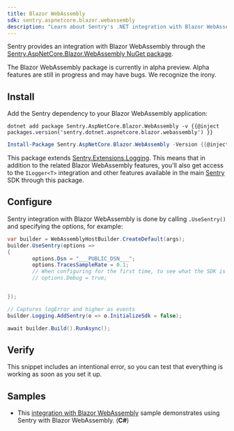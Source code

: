 ```yaml
---
title: Blazor WebAssembly
sdk: sentry.aspnetcore.blazor.webassembly
description: "Learn about Sentry's .NET integration with Blazor WebAssembly."
---
```


Sentry provides an integration with Blazor WebAssembly through the [Sentry.AspNetCore.Blazor.WebAssembly NuGet package](https://www.nuget.org/packages/Sentry.AspNetCore.Blazor.WebAssembly).

<Note>

The Blazor WebAssembly package is currently in alpha preview. Alpha features are still in progress and may have bugs. We recognize the irony.

</Note>


## Install

Add the Sentry dependency to your Blazor WebAssembly application:

```shell {tabTitle:.NET Core CLI}
dotnet add package Sentry.AspNetCore.Blazor.WebAssembly -v {{@inject packages.version('sentry.dotnet.aspnetcore.blazor.webassembly') }}
```

```powershell {tabTitle:Package Manager}
Install-Package Sentry.AspNetCore.Blazor.WebAssembly -Version {{@inject packages.version('sentry.dotnet.aspnetcore.blazor.webassembly') }}
```

This package extends [Sentry.Extensions.Logging](/platforms/dotnet/guides/extensions-logging/). This means that in addition to the related Blazor WebAssembly features, you'll also get access to the `ILogger<T>` integration and other features available in the main [Sentry](/platforms/dotnet/) SDK through this package.

## Configure

Sentry integration with Blazor WebAssembly is done by calling `.UseSentry()` and specifying the options, for example:



```csharp
var builder = WebAssemblyHostBuilder.CreateDefault(args);
builder.UseSentry(options =>
{
        options.Dsn = "___PUBLIC_DSN___";
        options.TracesSampleRate = 0.1;
        // When configuring for the first time, to see what the SDK is doing:
        // options.Debug = true;


});

// Captures logError and higher as events
builder.Logging.AddSentry(o => o.InitializeSdk = false);

await builder.Build().RunAsync();
```

## Verify

This snippet includes an intentional error, so you can test that everything is working as soon as you set it up.

<PlatformContent includePath="getting-started-verify" />

## Samples

- This [integration with Blazor WebAssembly](https://github.com/getsentry/sentry-dotnet/tree/main/samples/Sentry.Samples.AspNetCore.Blazor.Wasm) sample demonstrates using Sentry with Blazor WebAssembly. (**C#**)
